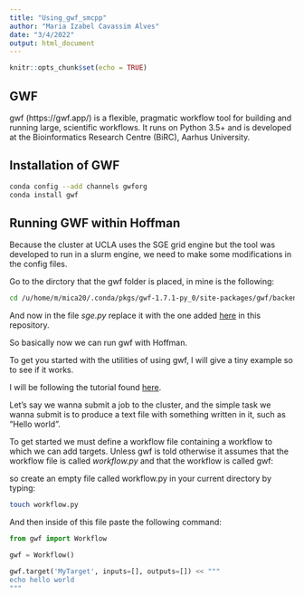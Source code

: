 ```yaml
---
title: "Using_gwf_smcpp"
author: "Maria Izabel Cavassim Alves"
date: "3/4/2022"
output: html_document
---
```


```r
knitr::opts_chunk$set(echo = TRUE)
```

## GWF

gwf (https://gwf.app/) is a flexible, pragmatic workflow tool for building and running large, scientific workflows. It runs on Python 3.5+ and is developed at the Bioinformatics Research Centre (BiRC), Aarhus University.

## Installation of GWF
```bash
conda config --add channels gwforg
conda install gwf
```

## Running GWF within Hoffman 
Because the cluster at UCLA uses the SGE grid engine but the tool was developed to run in a slurm engine, we need to make some modifications in the config files. 

Go to the dirctory that the gwf folder is placed, in mine is the following:
```bash
cd /u/home/m/mica20/.conda/pkgs/gwf-1.7.1-py_0/site-packages/gwf/backends/
```

And now in the file *sge.py* replace it with the one added [here](bla) in this repository.

So basically now we can run gwf with Hoffman. 

To get you started with the utilities of using gwf, I will give a tiny example so to see if it works.

I will be following the tutorial found [here]().

Let's say we wanna submit a job to the cluster, and the simple task we wanna submit is to produce a text file with 
something written in it, such as "Hello world".

To get started we must define a workflow file containing a workflow to which we can add targets. Unless gwf is told otherwise it assumes that the workflow file is called *workflow.py* and that the workflow is called gwf:

so create an empty file called workflow.py in your current directory by typing:

```bash
touch workflow.py
```

And then inside of this file paste the following command:

```python
from gwf import Workflow

gwf = Workflow()

gwf.target('MyTarget', inputs=[], outputs=[]) << """
echo hello world
"""
```

